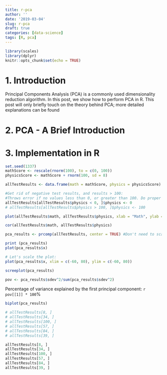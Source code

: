 ---
title: r-pca
author: ''
date: '2019-03-04'
slug: r-pca
draft: true
categories: [data-science]
tags: [R, pca]
---


```{r setup, include=FALSE}
library(scales)
library(dplyr)
knitr::opts_chunk$set(echo = TRUE)
```

# 1. Introduction

Principal Components Analysis (PCA) is a commonly used dimensionality reduction algorithm. In this post, we show how to perform PCA in R. This post will only briefly touch on the theory behind PCA; more detailed explanations can be found <here>

# 2. PCA - A Brief Introduction

# 3. Implementation in R

```{r}
set.seed(1337)
mathScore <- rescale(rnorm(100), to = c(0, 100))
physicsScore <- mathScore + rnorm(100, sd = 8)

allTestResults <- data.frame(math = mathScore, physics = physicsScore)

#Get rid of negative test results, and results > 100:
#Throws error if no values less than 0, or greater than 100. Do proper error handling one day.
allTestResults[allTestResults$physics < 0, ]$physics <- 0
# allTestResults[allTestResults$physics > 100, ]$physics <- 100

plot(allTestResults$math, allTestResults$physics, xlab = "Math", ylab = "Physics")
```

```{r}
cor(allTestResults$math, allTestResults$physics)
```

```{r}
pca_results <- prcomp(allTestResults, center = TRUE) #Don't need to scale, since both axes already on same scale, but centering is NB

print (pca_results)
plot(pca_results$x)
```

```{r}
# Let's scale the plot:
plot(pca_results$x, xlim = c(-60, 80), ylim = c(-60, 80))
```


```{r}
screeplot(pca_results)
```
```{r}
pov <- pca_results$sdev^2/sum(pca_results$sdev^2)
```
Percentage of variance explained by the first principal component: `r pov[[1]] * 100`%

```{r}
biplot(pca_results)
```

```{r}
# allTestResults[8, ]
# allTestResults[34, ]
# allTestResults[100, ]
# allTestResults[57, ]
# allTestResults[84, ]
# allTestResults[39, ]
```

```{r}
allTestResults[8, ]
allTestResults[34, ]
allTestResults[100, ]
allTestResults[57, ]
allTestResults[84, ]
allTestResults[39, ]
```
